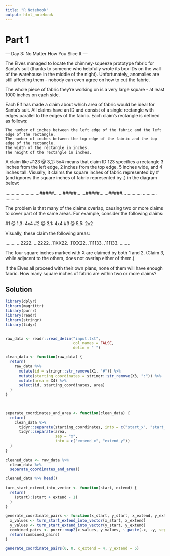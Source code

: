 ```yaml
---
title: "R Notebook"
output: html_notebook
---
```


# Part 1

--- Day 3: No Matter How You Slice It ---

The Elves managed to locate the chimney-squeeze prototype fabric for Santa's suit (thanks to someone who helpfully wrote its box IDs on the wall of the warehouse in the middle of the night). Unfortunately, anomalies are still affecting them - nobody can even agree on how to cut the fabric.

The whole piece of fabric they're working on is a very large square - at least 1000 inches on each side.

Each Elf has made a claim about which area of fabric would be ideal for Santa's suit. All claims have an ID and consist of a single rectangle with edges parallel to the edges of the fabric. Each claim's rectangle is defined as follows:

    The number of inches between the left edge of the fabric and the left edge of the rectangle.
    The number of inches between the top edge of the fabric and the top edge of the rectangle.
    The width of the rectangle in inches.
    The height of the rectangle in inches.

A claim like #123 @ 3,2: 5x4 means that claim ID 123 specifies a rectangle 3 inches from the left edge, 2 inches from the top edge, 5 inches wide, and 4 inches tall. Visually, it claims the square inches of fabric represented by # (and ignores the square inches of fabric represented by .) in the diagram below:

...........
...........
...#####...
...#####...
...#####...
...#####...
...........
...........
...........

The problem is that many of the claims overlap, causing two or more claims to cover part of the same areas. For example, consider the following claims:

#1 @ 1,3: 4x4
#2 @ 3,1: 4x4
#3 @ 5,5: 2x2

Visually, these claim the following areas:

........
...2222.
...2222.
.11XX22.
.11XX22.
.111133.
.111133.
........

The four square inches marked with X are claimed by both 1 and 2. (Claim 3, while adjacent to the others, does not overlap either of them.)

If the Elves all proceed with their own plans, none of them will have enough fabric. How many square inches of fabric are within two or more claims?

## Solution

```r
library(dplyr)
library(magrittr)
library(purrr)
library(readr)
library(stringr)
library(tidyr)


raw_data <- readr::read_delim("input.txt",
                              col_names = FALSE,
                              delim = " ")

clean_data <- function(raw_data) {
  return(
    raw_data %>%
      mutate(id = stringr::str_remove(X1, "#")) %>%
      mutate(starting_coordinates = stringr::str_remove(X3, ":")) %>%
      mutate(area = X4) %>%
      select(id, starting_coordinates, area)
  )
}


  
separate_coordinates_and_area <- function(clean_data) {
  return(
    clean_data %>% 
      tidyr::separate(starting_coordinates, into = c("start_x", "start_y")) %>% 
      tidyr::separate(area, 
                      sep = "x",
                      into = c("extend_x", "extend_y"))
  )
}
  
cleaned_data <- raw_data %>%
  clean_data %>%
  separate_coordinates_and_area()

cleaned_data %>% head()
```

```r
turn_start_extend_into_vector <- function(start, extend) {
  return(
    (start):(start + extend - 1)
  )
}

generate_coordinate_pairs <- function(x_start, y_start, x_extend, y_extend) {
  x_values <- turn_start_extend_into_vector(x_start, x_extend)
  y_values <- turn_start_extend_into_vector(y_start, y_extend)
  combined_pairs <- purrr::map2(x_values, y_values, ~ paste(.x, .y, sep="-"))
  return(combined_pairs)
}

generate_coordinate_pairs(0, 0, x_extend = 4, y_extend = 5)
```

